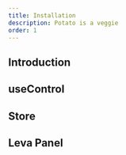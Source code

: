 ```yaml
---
title: Installation
description: Potato is a veggie
order: 1
---
```


<Intro
  title="Installation"
  description="Culpa nisi Lorem ea veniam. Cillum nostrud enim velit excepteur irure tempor fugiat sit laborum ad officia. Occaecat minim est mollit fugiat aute"
/>

## Introduction

## useControl

## Store

## Leva Panel
